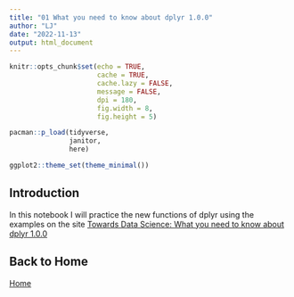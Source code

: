 ```yaml
---
title: "01 What you need to know about dplyr 1.0.0"
author: "LJ"
date: "2022-11-13"
output: html_document
---
```


```r
knitr::opts_chunk$set(echo = TRUE, 
                      cache = TRUE, 
                      cache.lazy = FALSE,
                      message = FALSE, 
                      dpi = 180,
                      fig.width = 8, 
                      fig.height = 5)

pacman::p_load(tidyverse,
               janitor,
               here)

ggplot2::theme_set(theme_minimal())


```

## Introduction

In this notebook I will practice the new functions of dplyr using the examples on the site [Towards Data Science: What you need to know about dplyr 1.0.0](https://timmastny.com/blog/dplyr-1-rowwise-across/)

## Back to Home

[Home](index.html)



